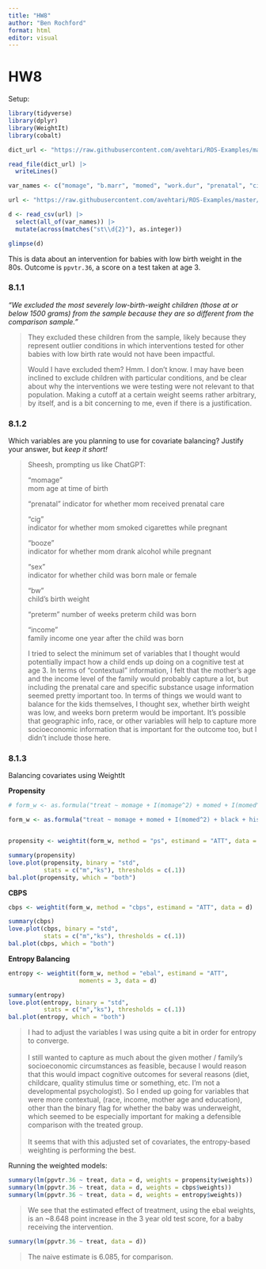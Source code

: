 ```yaml
---
title: "HW8"
author: "Ben Rochford"
format: html
editor: visual
---
```


# HW8

Setup:

```r
library(tidyverse)
library(dplyr)
library(WeightIt)
library(cobalt)
```

```r
dict_url <- "https://raw.githubusercontent.com/avehtari/ROS-Examples/master/Childcare/data/datadict.txt"

read_file(dict_url) |> 
  writeLines()

var_names <- c("momage", "b.marr", "momed", "work.dur", "prenatal", "cig", "booze", "sex", "first", "bw", "bwg", "preterm", "black", "hispanic", "white", "lths", "hs", "ltcoll", "college", "dayskidh", "st5", "st9", "st12", "st25", "st36", "st42", "st48", "st53", "st99", "income", "treat", "ppvtr.36")

url <- "https://raw.githubusercontent.com/avehtari/ROS-Examples/master/Childcare/data/cc2.csv"

d <- read_csv(url) |> 
  select(all_of(var_names)) |> 
  mutate(across(matches("st\\d{2}"), as.integer))

glimpse(d)
```

This is data about an intervention for babies with low birth weight in the 80s. Outcome is `ppvtr.36`, a score on a test taken at age 3.

### 8.1.1

*"We excluded the most severely low-birth-weight children (those at or below 1500 grams) from the sample because they are so different from the comparison sample."*

> They excluded these children from the sample, likely because they represent outlier conditions in which interventions tested for other babies with low birth rate would not have been impactful.
>
> Would I have excluded them? Hmm. I don't know. I may have been inclined to exclude children with particular conditions, and be clear about why the interventions we were testing were not relevant to that population. Making a cutoff at a certain weight seems rather arbitrary, by itself, and is a bit concerning to me, even if there is a justification.

### 8.1.2

Which variables are you planning to use for covariate balancing? Justify your answer, but *keep it short!*

> Sheesh, prompting us like ChatGPT:
>
> "momage"\
> mom age at time of birth
>
> "prenatal" indicator for whether mom received prenatal care
>
> "cig"\
> indicator for whether mom smoked cigarettes while pregnant
>
> "booze"\
> indicator for whether mom drank alcohol while pregnant
>
> "sex"\
> indicator for whether child was born male or female
>
> "bw"\
> child’s birth weight
>
> "preterm" number of weeks preterm child was born
>
> "income"\
> family income one year after the child was born
>
> I tried to select the minimum set of variables that I thought would potentially impact how a child ends up doing on a cognitive test at age 3. In terms of "contextual" information, I felt that the mother's age and the income level of the family would probably capture a lot, but including the prenatal care and specific substance usage information seemed pretty important too. In terms of things we would want to balance for the kids themselves, I thought sex, whether birth weight was low, and weeks born preterm would be important. It's possible that geographic info, race, or other variables will help to capture more socioeconomic information that is important for the outcome too, but I didn't include those here.

### 8.1.3

Balancing covariates using WeightIt

**Propensity**

```r
# form_w <- as.formula("treat ~ momage + I(momage^2) + momed + I(momed^2) + b.marr + booze + cig + black + hispanic + white + prenatal + sex + bwg + preterm + I(preterm^2) + income + st99")  Too many parameters for entropy! (apparently)

form_w <- as.formula("treat ~ momage + momed + I(momed^2) + black + hispanic + white + bwg + income + I(income^2)")


propensity <- weightit(form_w, method = "ps", estimand = "ATT", data = d)

summary(propensity)
love.plot(propensity, binary = "std", 
          stats = c("m","ks"), thresholds = c(.1))
bal.plot(propensity, which = "both")
```

**CBPS**

```r
cbps <- weightit(form_w, method = "cbps", estimand = "ATT", data = d)

summary(cbps)
love.plot(cbps, binary = "std", 
          stats = c("m","ks"), thresholds = c(.1))
bal.plot(cbps, which = "both")
```

**Entropy Balancing**

```r
entropy <- weightit(form_w, method = "ebal", estimand = "ATT", 
                    moments = 3, data = d)

summary(entropy)
love.plot(entropy, binary = "std", 
          stats = c("m","ks"), thresholds = c(.1))
bal.plot(entropy, which = "both")
```

> I had to adjust the variables I was using quite a bit in order for entropy to converge. \
> \
> I still wanted to capture as much about the given mother / family's socioeconomic circumstances as feasible, because I would reason that this would impact cognitive outcomes for several reasons (diet, childcare, quality stimulus time or something, etc. I'm not a developmental psychologist). So I ended up going for variables that were more contextual, (race, income, mother age and education), other than the binary flag for whether the baby was underweight, which seemed to be especially important for making a defensible comparison with the treated group.\
> \
> It seems that with this adjusted set of covariates, the entropy-based weighting is performing the best.

Running the weighted models:

```r
summary(lm(ppvtr.36 ~ treat, data = d, weights = propensity$weights))
summary(lm(ppvtr.36 ~ treat, data = d, weights = cbps$weights))
summary(lm(ppvtr.36 ~ treat, data = d, weights = entropy$weights))
```

> We see that the estimated effect of treatment, using the ebal weights, is an \~8.648 point increase in the 3 year old test score, for a baby receiving the intervention.

```r
summary(lm(ppvtr.36 ~ treat, data = d))
```

> The naive estimate is 6.085, for comparison.
